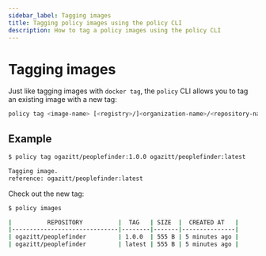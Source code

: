 ```yaml
---
sidebar_label: Tagging images
title: Tagging policy images using the policy CLI
description: How to tag a policy images using the policy CLI
---
```


# Tagging images

Just like tagging images with `docker tag`, the `policy` CLI allows you to tag an existing image 
with a new tag:

```bash
policy tag <image-name> [<registry>/]<organization-name>/<repository-name>:<tag>
```

## Example

```bash
$ policy tag ogazitt/peoplefinder:1.0.0 ogazitt/peoplefinder:latest

Tagging image.
reference: ogazitt/peoplefinder:latest
```

Check out the new tag:

```bash
$ policy images

|          REPOSITORY          |  TAG   | SIZE  |  CREATED AT   |
|------------------------------|--------|-------|---------------|
| ogazitt/peoplefinder         | 1.0.0  | 555 B | 5 minutes ago |
| ogazitt/peoplefinder         | latest | 555 B | 5 minutes ago |
```
